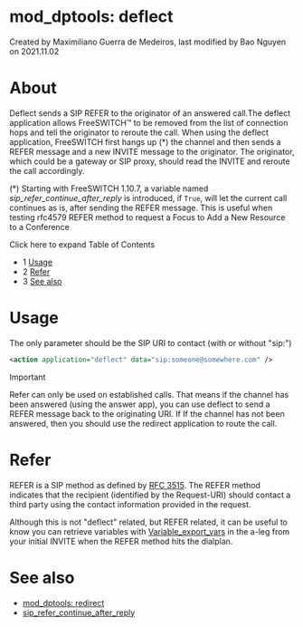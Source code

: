 
# mod_dptools: deflect 

 Created by  Maximiliano Guerra de Medeiros, last modified by  Bao Nguyen on 2021.11.02

# About

  
Deflect sends a SIP REFER to the originator of an answered call.The deflect application allows FreeSWITCH™ to be removed from the list of connection hops and tell the originator to reroute the call. When using the deflect application, FreeSWITCH first hangs up (\*) the channel and then sends a REFER message and a new INVITE message to the originator. The originator, which could be a gateway or SIP proxy, should read the INVITE and reroute the call accordingly.

(\*) Starting with FreeSWITCH 1.10.7, a variable named _sip\_refer\_continue\_after\_reply_ is introduced, if `True`, will let the current call continues as is, after sending the REFER message. This is useful when testing rfc4579 REFER method to request a Focus to Add a New Resource to a Conference

  
Click here to expand Table of Contents

* 1 [Usage](#usage)
* 2 [Refer](#refer)
* 3 [See also](#see-also)

# Usage

The only parameter should be the SIP URI to contact (with or without "sip:")

```xml
<action application="deflect" data="sip:someone@somewhere.com" />
```

Important

Refer can only be used on established calls. That means if the channel has been answered (using the answer app), you can use deflect to send a REFER message back to the originating URI. If If the channel has not been answered, then you should use the redirect application to route the call.

# Refer

REFER is a SIP method as defined by [RFC 3515](https://tools.ietf.org/html/rfc3515). The REFER method indicates that the recipient (identified by the Request-URI) should contact a third party using the contact information provided in the request.

Although this is not "deflect" related, but REFER related, it can be useful to know you can retrieve variables with [Variable\_export\_vars](/confluence/pages/createpage.action?spaceKey=FREESWITCH&title=Variable+export+vars&linkCreation=true&fromPageId=6586629) in the a-leg from your initial INVITE when the REFER method hits the dialplan.

# See also

* [mod\_dptools: redirect](./6586707.mdx#tips)
* [sip\_refer\_continue\_after\_reply](../../../Channel-Variables-Catalog/sip_refer_continue_after_reply_61210905.mdx#usage)

  

